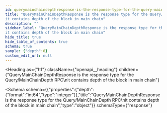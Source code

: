 ```yaml
---
id: querymainchaindepthresponse-is-the-response-type-for-the-query-mainchaindepth-rpc-it-contains-depth-of-the-block-in-main-chain
title: "QueryMainChainDepthResponse is the response type for the Query/MainChainDepth RPC
it contains depth of the block in main chain"
description: ""
sidebar_label: "QueryMainChainDepthResponse is the response type for the Query/MainChainDepth RPC
it contains depth of the block in main chain"
hide_title: true
hide_table_of_contents: true
schema: true
sample: {"depth":0}
custom_edit_url: null
---
```



<Heading
  as={"h1"}
  className={"openapi__heading"}
  children={"QueryMainChainDepthResponse is the response type for the Query/MainChainDepth RPC\nit contains depth of the block in main chain"}
>
</Heading>





<Schema
  schema={{"properties":{"depth":{"format":"int64","type":"integer"}},"title":"QueryMainChainDepthResponse is the response type for the Query/MainChainDepth RPC\nit contains depth of the block in main chain","type":"object"}}
  schemaType={"response"}
>
  
</Schema>
            